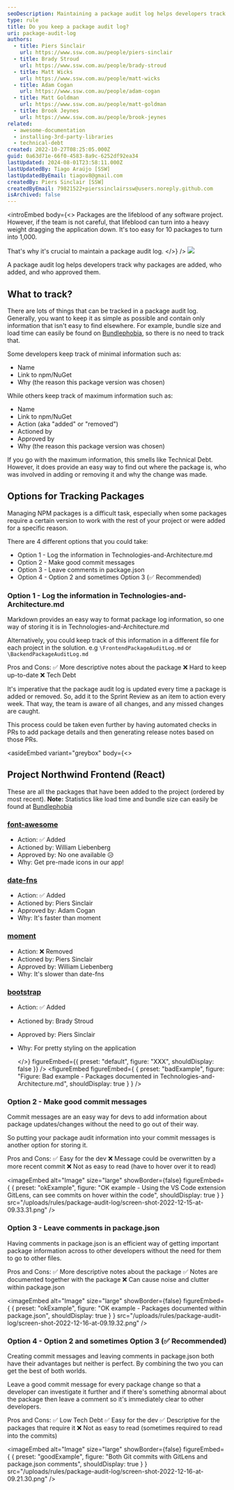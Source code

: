 ```yaml
---
seoDescription: Maintaining a package audit log helps developers track why packages are added, who added them, and who approved them. By keeping track of package details, you can reduce technical debt and ensure transparency within your team.
type: rule
title: Do you keep a package audit log?
uri: package-audit-log
authors:
  - title: Piers Sinclair
    url: https://www.ssw.com.au/people/piers-sinclair
  - title: Brady Stroud
    url: https://www.ssw.com.au/people/brady-stroud
  - title: Matt Wicks
    url: https://www.ssw.com.au/people/matt-wicks
  - title: Adam Cogan
    url: https://www.ssw.com.au/people/adam-cogan
  - title: Matt Goldman
    url: https://www.ssw.com.au/people/matt-goldman
  - title: Brook Jeynes
    url: https://www.ssw.com.au/people/brook-jeynes
related:
  - awesome-documentation
  - installing-3rd-party-libraries
  - technical-debt
created: 2022-10-27T08:25:05.000Z
guid: 0a63d71e-66f0-4583-8a9c-6252df92ea34
lastUpdated: 2024-08-01T23:58:11.000Z
lastUpdatedBy: Tiago Araújo [SSW]
lastUpdatedByEmail: tiagov8@gmail.com
createdBy: Piers Sinclair [SSW]
createdByEmail: 79821522+pierssinclairssw@users.noreply.github.com
isArchived: false
---
```


<introEmbed
  body={<>
Packages are the lifeblood of any software project. However, if the team is not careful, that lifeblood can turn into a heavy weight dragging the application down. It's too easy for 10 packages to turn into 1,000.

That's why it's crucial to maintain a package audit log.
  </>}
/>
![](/uploads/rules/package-audit-log/3rd-party-check-logos.png)

A package audit log helps developers track why packages are added, who added, and who approved them.

## What to track?

There are lots of things that can be tracked in a package audit log. Generally, you want to keep it as simple as possible and contain only information that isn't easy to find elsewhere. For example, bundle size and load time can easily be found on [Bundlephobia](https://bundlephobia.com), so there is no need to track that.

Some developers keep track of minimal information such as:

* Name
* Link to npm/NuGet
* Why (the reason this package version was chosen)

While others keep track of maximum information such as:

* Name
* Link to npm/NuGet
* Action (aka "added" or "removed")
* Actioned by
* Approved by
* Why (the reason this package version was chosen)

If you go with the maximum information, this smells like Technical Debt. However, it does provide an easy way to find out where the package is, who was involved in adding or removing it and why the change was made.

## Options for Tracking Packages

Managing NPM packages is a difficult task, especially when some packages require a certain version to work with the rest of your project or were added for a specific reason.

There are 4 different options that you could take:

* Option 1 - Log the information in Technologies-and-Architecture.md
* Option 2 - Make good commit messages
* Option 3 - Leave comments in package.json
* Option 4 - Option 2 and sometimes Option 3 (✅ Recommended)

### Option 1 - Log the information in Technologies-and-Architecture.md

Markdown provides an easy way to format package log information, so one way of storing it is in Technologies-and-Architecture.md

Alternatively, you could keep track of this information in a different file for each project in the solution. e.g `\FrontendPackageAuditLog.md` or `\BackendPackageAuditLog.md`

Pros and Cons:
✅ More descriptive notes about the package
❌ Hard to keep up-to-date
❌ Tech Debt

It's imperative that the package audit log is updated every time a package is added or removed. So, add it to the Sprint Review as an item to action every week. That way, the team is aware of all changes, and any missed changes are caught.

This process could be taken even further by having automated checks in PRs to add package details and then generating release notes based on those PRs.


<asideEmbed
  variant="greybox"
  body={<>
    
## Project Northwind Frontend (React)

These are all the packages that have been added to the project (ordered by most recent).
**Note:** Statistics like load time and bundle size can easily be found at [Bundlephobia](https://bundlephobia.com/)

### [font-awesome](https://www.npmjs.com/package/font-awesome)

* Action: ✅ Added
* Actioned by: William Liebenberg
* Approved by: No one available 😥
* Why: Get pre-made icons in our app!

### [date-fns](https://www.npmjs.com/package/date-fns)

* Action: ✅ Added
* Actioned by: Piers Sinclair
* Approved by: Adam Cogan
* Why: It's faster than moment

### [moment](https://www.npmjs.com/package/moment)

* Action: ❌ Removed
* Actioned by: Piers Sinclair
* Approved by: William Liebenberg
* Why: It's slower than date-fns

### [bootstrap](https://www.npmjs.com/package/bootstrap)

* Action: ✅ Added
* Actioned by: Brady Stroud
* Approved by: Piers Sinclair
* Why: For pretty styling on the application

  </>}
  figureEmbed={{
    preset: "default",
    figure: "XXX",
    shouldDisplay: false
  }}
/>
<figureEmbed figureEmbed={ {
  preset: "badExample",
  figure: "Figure: Bad example - Packages documented in Technologies-and-Architecture.md",
  shouldDisplay: true
} } />


### Option 2 - Make good commit messages

Commit messages are an easy way for devs to add information about package updates/changes without the need to go out of their way.

So putting your package audit information into your commit messages is another option for storing it.

Pros and Cons:
✅ Easy for the dev
❌ Message could be overwritten by a more recent commit
❌ Not as easy to read (have to hover over it to read)

<imageEmbed
  alt="Image"
  size="large"
  showBorder={false}
  figureEmbed={ {
    preset: "okExample",
    figure: "OK example - Using the VS Code extension GitLens, can see commits on hover within the code",
    shouldDisplay: true
  } }
  src="/uploads/rules/package-audit-log/screen-shot-2022-12-15-at-09.33.31.png"
/>


### Option 3 - Leave comments in package.json

Having comments in package.json is an efficient way of getting important package information across to other developers without the need for them to go to other files.

Pros and Cons:
✅ More descriptive notes about the package
✅ Notes are documented together with the package
❌ Can cause noise and clutter within package.json

<imageEmbed
  alt="Image"
  size="large"
  showBorder={false}
  figureEmbed={ {
    preset: "okExample",
    figure: "OK example - Packages documented within package.json",
    shouldDisplay: true
  } }
  src="/uploads/rules/package-audit-log/screen-shot-2022-12-16-at-09.19.32.png"
/>


### Option 4 - Option 2 and sometimes Option 3 (✅ Recommended)

Creating commit messages and leaving comments in package.json both have their advantages but neither is perfect. By combining the two you can get the best of both worlds.

Leave a good commit message for every package change so that a developer can investigate it further and if there's something abnormal about the package then leave a comment so it's immediately clear to other developers.

Pros and Cons:
✅ Low Tech Debt
✅ Easy for the dev
✅ Descriptive for the packages that require it
❌ Not as easy to read (sometimes required to read into the commits)

<imageEmbed
  alt="Image"
  size="large"
  showBorder={false}
  figureEmbed={ {
    preset: "goodExample",
    figure: "Both Git commits with GitLens and package.json comments",
    shouldDisplay: true
  } }
  src="/uploads/rules/package-audit-log/screen-shot-2022-12-16-at-09.21.30.png"
/>
